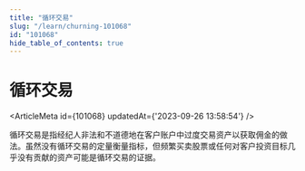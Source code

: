 ```yaml
---
title: "循环交易"
slug: "/learn/churning-101068"
id: "101068"
hide_table_of_contents: true
---
```



# 循环交易

<ArticleMeta id={101068} updatedAt={'2023-09-26 13:58:54'} />
<div className='border-solid border-b border-t-0 my-4 border-[var(--ifm-color-gray-300)]' />

循环交易是指经纪人非法和不道德地在客户账户中过度交易资产以获取佣金的做法。虽然没有循环交易的定量衡量指标，但频繁买卖股票或任何对客户投资目标几乎没有贡献的资产可能是循环交易的证据。
